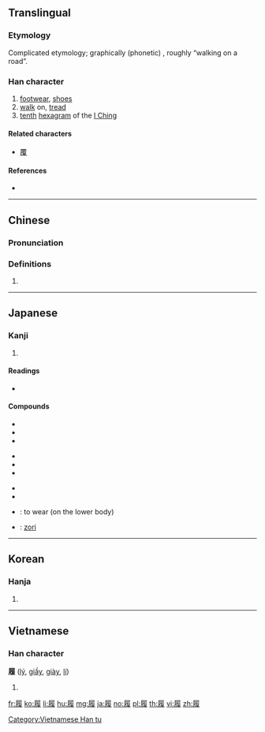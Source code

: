 ==Translingual==

===Etymology===
Complicated etymology; graphically (phonetic) {{Han compound|尸|復|t2=return}}, roughly “walking on a road”.

===Han character===
{{Han char|rn=44|rad=尸|as=12|sn=15|four=77247|canj=SHOE|ids=⿸尸復}}

# [[footwear]], [[shoes]]
# [[walk]] on, [[tread]]
# [[tenth]] [[hexagram]] of the [[I Ching]]

====Related characters====
* [[覆]]

====References====
* {{Han ref|kx=0303.410|dkj=07799|dj=0602.010|hdz=20980.030|uh=5C65|ud=23653|bh=BC69|bd=48233}}

----

==Chinese==
{{zh-forms}}

===Pronunciation===
{{zh-pron
|m=lǚ
|c=lei5,leoi5
|h=pfs=
|md=
|mn=
|w=
|mc=y
|oc=y
|cat=
}}

===Definitions===
{{zh-hanzi}}

# {{rfdef|lang=zh}}

----

==Japanese==

===Kanji===
{{ja-kanji|grade=c|rs=尸12}}

# {{defn|lang=ja|sort=尸12}}

====Readings====
* {{ja-readings|on=[[り]] (ri)|kun=[[はく]] (haku), [[くつ]] (kutsu), [[ふむ]] (fumu)}}

====Compounds====
{{top3}}
* {{ja-r|履行|りこう}}
* {{ja-r|履修|りしゅう}}
* {{ja-r|履新|りしん}}
{{mid3}}
* {{ja-r|履践|りせん}}
* {{ja-r|履端|りたん}}
* {{ja-r|履道応乾|りどうおうけん}}
{{mid3}}
* {{ja-r|履約|りやく}}
* {{ja-r|履歴|りれき}}
* {{ja-r|履く|はく}}: to wear (on the lower body)
* {{ja-r|草履|ぞうり}}: [[zori]]
{{bottom}}

----

==Korean==

===Hanja===
{{ko-hanja|hangeul=리|rv=ri|mr=ri}}

# {{defn|lang=ko|sort=尸12}}

----

==Vietnamese==

===Han character===
'''履''' ([[lý]], [[giầy]], [[giày]], [[lí]])

# {{defn|lang=vi}}

[[Category:Vietnamese Han tu]]

[[fr:履]]
[[ko:履]]
[[li:履]]
[[hu:履]]
[[mg:履]]
[[ja:履]]
[[no:履]]
[[pl:履]]
[[th:履]]
[[vi:履]]
[[zh:履]]